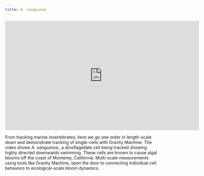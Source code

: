 ```yaml
---
title: A. sanguinea
---
```


<iframe src="https://player.vimeo.com/video/448183748" width="640" height="360" frameborder="0" allow="autoplay; fullscreen" allowfullscreen></iframe>


From tracking marine invertebrates, here we go one order in length-scale down and demonstrate tracking of single-cells with Gravity Machine. The video shows *A. sanguinea:*, a dinoflagellate cell being tracked showing highly directed downwards swimming. These cells are known to cause algal blooms off the coast of Monterey, California. Multi-scale measurements using tools like Gravity Machine, open the door to connecting individual cell behaviors to ecological-scale bloom dynamics. 





